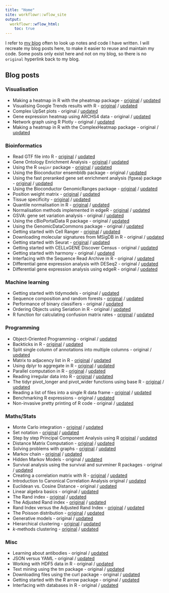 ```yaml
---
title: "Home"
site: workflowr::wflow_site
output:
  workflowr::wflow_html:
    toc: true
---
```


I refer to [my blog](https://davetang.org/muse/) often to look up notes and code I have written. I will recreate my blog posts here, to make it easier to reuse and maintain my code. Some posts only exist here and not on my blog, so there is no `original` hyperlink back to my blog.

## Blog posts

### Visualisation

* Making a heatmap in R with the pheatmap package - [original](https://davetang.org/muse/2018/05/15/making-a-heatmap-in-r-with-the-pheatmap-package/) / [updated](pheatmap.html)
* Visualising Google Trends results with R - [original](https://davetang.org/muse/2018/12/31/visualising-google-trends-results-with-r/) / [updated](google_trends.html)
* Complex UpSet plots - original / [updated](complex_upset.html)
* Gene expression heatmap using ARCHS4 data - original / [updated](gene_heatmap.html)
* Network graph using R Plotly - original / [updated](plotly_network.html)
* Making a heatmap in R with the ComplexHeatmap package - original / [updated](complex_heatmap.html)

### Bioinformatics

* Read GTF file into R - [original](https://davetang.org/muse/2017/08/04/read-gtf-file-r/) / [updated](read_gtf.html)
* Gene Ontology Enrichment Analysis - [original](https://davetang.org/muse/2010/11/10/gene-ontology-enrichment-analysis/) / [updated](go_enrichment.html)
* Using the R `seqinr` package - [original](https://davetang.org/muse/2013/05/09/using-the-r-seqinr-package/) / [updated](seqinr.html)
* Using the Bioconductor ensembldb package - original / [updated](ensembldb.html)
* Using the fast preranked gene set enrichment analysis (fgsea) package - [original](https://davetang.org/muse/2018/01/10/using-fast-preranked-gene-set-enrichment-analysis-fgsea-package/) / [updated](fgsea.html)
* Using the Bioconductor GenomicRanges package - [original](https://davetang.org/muse/2013/01/02/iranges-and-genomicranges/) / [updated](genomic_ranges.html)
* Position weight matrix - [original](https://davetang.org/muse/2013/10/01/position-weight-matrix/) / [updated](pwm.html)
* Tissue specificity - [original](https://davetang.org/muse/2013/08/28/tissue-specificity/) / [updated](tissue.html)
* Quantile normalisation in R - [original](https://davetang.org/muse/2014/07/07/quantile-normalisation-in-r/) / [updated](qn.html)
* Normalisation methods implemented in edgeR - [original](https://davetang.org/muse/2011/01/24/normalisation-methods-for-dge-data/) / [updated](edger.html)
* GSVA: gene set variation analysis - original / [updated](gsva.html)
* Using the cBioPortalData R package - original / [updated](cbioportal.html)
* Using the GenomicDataCommons package - original / [updated](gdc.html)
* Getting started with Cell Ranger - [original](https://davetang.org/muse/2018/08/09/getting-started-with-cell-ranger/) / [updated](cell_ranger.html)
* Downloading molecular signatures from MSigDB in R - original / [updated](msigdb.html)
* Getting started with Seurat - [original](https://davetang.org/muse/2017/08/01/getting-started-seurat/) / [updated](seurat.html)
* Getting started with CELLxGENE Discover Census - original / [updated](cellxgene_census.html)
* Getting started with harmony - original / [updated](harmony.html)
* Interfacing with the Sequence Read Archive in R - original / [updated](sradb.html)
* Differential gene expression analysis with DESeq2 - original / [updated](deseq2.html)
* Differential gene expression analysis using edgeR - original / [updated](edger_de.html)

### Machine learning

* Getting started with tidymodels - original / [updated](tidymodels.html)
* Sequence composition and random forests - [original](https://davetang.org/muse/2013/09/14/sequence-composition-random-forests/) / [updated](tss_predict.html)
* Performance of binary classifiers - original / [updated](bin_class.html)
* Ordering Objects using Seriation in R - original / [updated](seriation.html)
* R function for calculating confusion matrix rates - [original](https://davetang.org/muse/2023/03/09/r-function-for-calculating-confusion-matrix-rates/) / [updated](confusion_matrix_rates.html)

### Programming

* Object-Oriented Programming - original / [updated](oo.html)
* Backticks in R - [original](https://davetang.org/muse/2022/09/07/backticks-in-r/) / [updated](r_backticks.html)
* Split single column of annotations into multiple columns - original / [updated](split_column.html)
* Matrix to adjacency list in R - [original](https://davetang.org/muse/2017/03/16/matrix-to-adjacency-list-in-r/) / [updated](adj_list.html)
* Using dplyr to aggregate in R - [original](https://davetang.org/muse/2016/10/13/using-dplyr-aggregate-r/) / [updated](dplyr_agg.html)
* Parallel computation in R - [original](https://davetang.org/muse/2016/11/04/parallel-distance-calculation/) / [updated](parallel.html)
* Reading irregular data into R - [original](https://davetang.org/muse/2023/06/02/reading-irregular-data-into-r/) / [updated](r_parsing.html)
* The tidyr pivot_longer and pivot_wider functions using base R - [original](https://davetang.org/muse/2023/07/26/the-tidyr-pivot_longer-and-pivot_wider-functions-using-base-r/) / [updated](reshape.html)
* Reading a list of files into a single R data frame - [original](https://davetang.org/muse/2023/06/23/reading-list-of-files-into-single-r-data-frame/) / [updated](read_files.html)
* Benchmarking R expressions - original / [updated](bench.html)
* Non-invasive pretty printing of R code - original / [updated](styler.html)

### Maths/Stats

* Monte Carlo integration - [original](https://davetang.org/muse/2020/10/09/monte-carlo-integration/) / [updated](monte_carlo.html)
* Set notation - [original](https://davetang.org/muse/2013/08/04/set-notation/) / [updated](set_notation.html)
* Step by step Principal Component Analysis using R [original](https://davetang.org/muse/2012/02/01/step-by-step-principal-components-analysis-using-r/) / [updated](pca.html)
* Distance Matrix Computation - [original](https://davetang.org/muse/2013/08/15/distance-matrix-computation/) / [updated](distance.html)
* Solving problems with graphs - [original](https://davetang.org/muse/2016/10/16/solving-problems-graphs/) / [updated](graph.html)
* Markov chain - [original](https://davetang.org/muse/2014/01/23/markov-chain/) / [updated](markov_chain.html)
* Hidden Markov Models - original / [updated](hmm.html)
* Survival analysis using the survival and survminer R packages - original / [updated](survival.html)
* Creating a correlation matrix with R - [original](https://davetang.org/muse/2012/01/31/creating-a-correlation-matrix-with-r/) / [updated](cor_mat.html)
* Introduction to Canonical Correlation Analysis original / [updated](cca.html)
* Euclidean vs. Cosine Distance - original / [updated](cosine.html)
* Linear algebra basics - original / [updated](linear_algebra.html)
* The Rand index - [original](https://davetang.org/muse/2017/09/21/the-rand-index/) / [updated](rand_index.html)
* The Adjusted Rand index - [original](https://davetang.org/muse/2017/09/21/adjusted-rand-index/) / [updated](adjusted_rand_index.html)
* Rand Index versus the Adjusted Rand Index - [original](https://davetang.org/muse/2017/09/28/rand-index-versus-adjusted-rand-index/) / [updated](rand_index_vs_adjusted.html)
* The Poisson distribution - [original](https://davetang.org/muse/2012/02/14/the-poisson-distribution/) / [updated](poisson.html)
* Generative models - original / [updated](generative_models.html)
* Hierarchical clustering - [original](https://davetang.org/muse/2010/10/22/hierarchical-clustering/) / [updated](hclust.html)
* _k_-methods clustering - [original](https://davetang.org/muse/2012/12/23/k-means-clustering/) / [updated](kmethods.html)

### Misc

* Learning about antibodies - original / [updated](antibody.html)
* JSON versus YAML - original / [updated](json_vs_yaml.html)
* Working with HDF5 data in R - original / [updated](hdf5.html)
* Text mining using the tm package - original / [updated](tm.html)
* Downloading files using the curl package - original / [updated](curl.html)
* Getting started with the R arrow package - original / [updated](arrow.html)
* Interfacing with databases in R - original / [updated](dbi.html)
